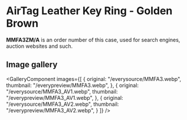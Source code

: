 
# AirTag Leather Key Ring - Golden Brown

<Callout type='info' emoji='👉🏻'>**MMFA3ZM/A** is an order number of this case, used for search engines, auction websites and such.</Callout>

## Image gallery

<GalleryComponent
    images={[
      {
        original: "/everysource/MMFA3.webp",
        thumbnail: "/everypreview/MMFA3.webp",
      },
      {
        original: "/everysource/MMFA3_AV1.webp",
        thumbnail: "/everypreview/MMFA3_AV1.webp",
      },
      {
        original: "/everysource/MMFA3_AV2.webp",
        thumbnail: "/everypreview/MMFA3_AV2.webp",
      }
    ]}
  />
